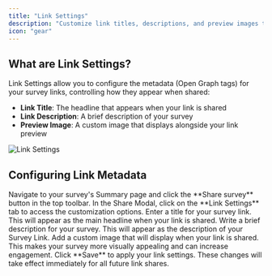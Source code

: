 ```yaml
---
title: "Link Settings"
description: "Customize link titles, descriptions, and preview images to make your survey links more engaging when shared on social media and other platforms."
icon: "gear"
---
```


## What are Link Settings?

Link Settings allow you to configure the metadata (Open Graph tags) for your survey links, controlling how they appear when shared:

- **Link Title**: The headline that appears when your link is shared
- **Link Description**: A brief description of your survey
- **Preview Image**: A custom image that displays alongside your link preview

![Link Settings](/images/xm-and-surveys/surveys/link-surveys/link-settings/link-settings.webp)


## Configuring Link Metadata

<Steps>
  <Step title="Access Link Settings">
    Navigate to your survey's Summary page and click the **Share survey** button in the top toolbar.
  </Step>

  <Step title="Open Link Settings tab">
    In the Share Modal, click on the **Link Settings** tab to access the customization options.
  </Step>

  <Step title="Customize your link title">
    Enter a title for your survey link. This will appear as the main headline when your link is shared.
  </Step>

  <Step title="Add a link description">
    Write a brief description for your survey. This will appear as the description of your Survey Link.
  </Step>

  <Step title="Upload a preview image">
    Add a custom image that will display when your link is shared. This makes your survey more visually appealing and can increase engagement.
  </Step>

  <Step title="Save your settings">
    Click **Save** to apply your link settings. These changes will take effect immediately for all future link shares.
  </Step>
</Steps>
